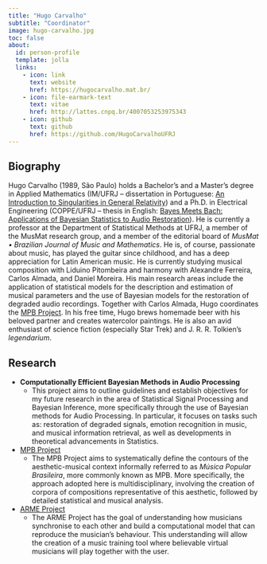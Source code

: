 ```yaml
---
title: "Hugo Carvalho"
subtitle: "Coordinator"
image: hugo-carvalho.jpg
toc: false
about:
  id: person-profile
  template: jolla
  links:
    - icon: link
      text: website
      href: https://hugocarvalho.mat.br/
    - icon: file-earmark-text
      text: vitae
      href: http://lattes.cnpq.br/4007053253975343
    - icon: github
      text: github
      href: https://github.com/HugoCarvalhoUFRJ
---
```


:::{#person-profile}
:::

## Biography
Hugo Carvalho (1989, São Paulo) holds a Bachelor's and a Master's degree in Applied Mathematics (IM/UFRJ -- dissertation in Portuguese: [An Introduction to Singularities in General Relativity](http://objdig.ufrj.br/11/dissert/795029.pdf)) and a Ph.D. in Electrical Engineering (COPPE/UFRJ -- thesis in English: [Bayes Meets Bach: Applications of Bayesian Statistics to Audio Restoration](http://www.pee.ufrj.br/index.php/pt/producao-academica/teses-de-doutorado/2017-1/2016033153-bayes-meets-bach-applications-of-bayesian-statistics-to-audio-restoration/file)). He is currently a professor at the Department of Statistical Methods at UFRJ, a member of the MusMat research group, and a member of the editorial board of *MusMat • Brazilian Journal of Music and Mathematics*. He is, of course, passionate about music, has played the guitar since childhood, and has a deep appreciation for Latin American music. He is currently studying musical composition with Liduino Pitombeira and harmony with Alexandre Ferreira, Carlos Almada, and Daniel Moreira. His main research areas include the application of statistical models for the description and estimation of musical parameters and the use of Bayesian models for the restoration of degraded audio recordings. Together with Carlos Almada, Hugo coordinates the [MPB Project](https://projetompb.com.br/). In his free time, Hugo brews homemade beer with his beloved partner and creates watercolor paintings. He is also an avid enthusiast of science fiction (especially Star Trek) and J. R. R. Tolkien's *legendarium*.

## Research
* **Computationally Efficient Bayesian Methods in Audio Processing**
  - This project aims to outline guidelines and establish objectives for my future research in the area of Statistical Signal Processing and Bayesian Inference, more specifically through the use of Bayesian methods for Audio Processing. In particular, it focuses on tasks such as: restoration of degraded signals, emotion recognition in music, and musical information retrieval, as well as developments in theoretical advancements in Statistics.
* [MPB Project](https://projetompb.com.br/)
  - The MPB Project aims to systematically define the contours of the aesthetic-musical context informally referred to as *Música Popular Brasileira*, more commonly known as MPB. More specifically, the approach adopted here is multidisciplinary, involving the creation of corpora of compositions representative of this aesthetic, followed by detailed statistical and musical analysis.
* [ARME Project](https://arme-project.co.uk/)
  - The ARME Project has the goal of understanding how musicians synchronise to each other and build a computational model that can reproduce the musician’s behaviour. This understanding will allow the creation of a music training tool where believable virtual musicians will play together with the user.
